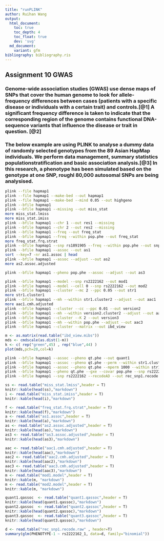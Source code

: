 ```yaml
---
title: "runPLINK"
author: Ruihan Wang
output:
  html_document:
    toc: true
    toc_depth: 4
    toc_float: true
    dev: 'svg'
  md_document:
    variant: gfm
bibliography: bibliography.ris
---
```


## Assignment 10 GWAS
### Genome-wide association studies (GWAS) use dense maps of SNPs that cover the human genome to look for allele-frequency differences between cases (patients with a specific disease or individuals with a certain trait) and controls.[@1] A significant frequency difference is taken to indicate that the corresponding region of the genome contains functional DNA-sequence variants that influence the disease or trait in question. [@2]
### The below example are using PLINK to analyse a dummy data of randomly selected genotypes from the 89 Asian HapMap individuals. We perform data management, summary statistics populationstratification and basic association analysis.[@3] In this research, a phenotype has been simulated based on the genotype at one SNP, roughl 80,000 autosomal SNPs are being analysised. 



```bash
plink --file hapmap1
plink --file hapmap1 --make-bed --out hapmap1
plink --file hapmap1 --make-bed --mind 0.05 --out highgeno
plink --bfile hapmap1
plink --bfile hapmap1 --missing --out miss_stat
more miss_stat.lmiss
more miss_stat.imiss
plink --bfile hapmap1 --chr 1 --out res1 --missing
plink --bfile hapmap1 --chr 2 --out res2 --missing
plink --bfile hapmap1 --freq --out freq_stat
plink --bfile hapmap1 --freq --within pop.phe --out freq_stat
more freq_stat.frq.strat
plink --bfile hapmap1 --snp rs1891905 --freq --within pop.phe --out snp1_frq_stat
plink --bfile hapmap1 --assoc --out as1
sort --key=7 -nr as1.assoc | head
plink --bfile hapmap1 --assoc --adjust --out as2
more as2.assoc.adjusted
```
```bash
plink --bfile hapmap1 --pheno pop.phe --assoc --adjust --out as3
```
```bash
plink --bfile hapmap1 --model --snp rs2222162 --out mod1
plink --bfile hapmap1 --model --cell 0 --snp rs2222162 --out mod2
plink --bfile hapmap1 --cluster --mc 2 --ppc 0.05 --out str1
more str1.cluster1
plink --bfile hapmap1 --mh --within str1.cluster2 --adjust --out aac1
more aac1.cmh.adjusted
plink --bfile hapmap1 --cluster --cc --ppc 0.01 --out version2
plink --bfile hapmap1 --mh --within version2.cluster2 --adjust --out aac2
plink --bfile hapmap1 --cluster --K 2 --out version3
plink --bfile hapmap1 --mh --within pop.phe --adjust --out aac3
plink --bfile hapmap1 --cluster --matrix --out ibd_view
```

```r
m <- as.matrix(read.table("ibd_view.mibs"))
mds <- cmdscale(as.dist(1-m))
k <- c( rep("green",45) , rep("blue",44) )
plot(mds,pch=20,col=k)
```
```bash
plink --bfile hapmap1 --assoc --pheno qt.phe --out quant1
plink --bfile hapmap1 --assoc --pheno qt.phe --perm --within str1.cluster2 --out quant2
plink --bfile hapmap1 --assoc --pheno qt.phe --mperm 1000 --within str1.cluster2 --out quant3
plink --bfile hapmap1 --pheno qt.phe --gxe --covar pop.phe --snp rs2222162 --out quant3
plink --bfile hapmap1 --snp rs2222162 --recodeAD --out rec_snp1.recode
```
```r
ss <- read.table("miss_stat.lmiss",header = T)
knitr::kable(head(ss),"markdown")
i <- read.table("miss_stat.imiss",header = T)
knitr::kable(head(i),"markdown")
```
```r
f <- read.table("freq_stat.frq.strat",header = T)
knitr::kable(head(f),"markdown")
a <- read.table("as1.assoc",header = T)
knitr::kable(head(a),"markdown")
as <- read.table("as2.assoc.adjusted",header = T)
knitr::kable(head(as),"markdown")
as3 <- read.table("as3.assoc.adjusted",header = T)
knitr::kable(head(as3),"markdown")
```
```r
aac <- read.table("aac1.cmh.adjusted",header = T)
knitr::kable(head(aac),"markdown")
aac2 <- read.table("aac2.cmh.adjusted",header = T)
knitr::kable(head(aac2),"markdown")
aac3 <- read.table("aac3.cmh.adjusted",header = T)
knitr::kable(head(aac3),"markdown")
m <- read.table("mod1.model",header = T)
knitr::kable(m, "markdown")
m <- read.table("mod2.model",header = T)
knitr::kable(m, "markdown")
```

```r
quant1.qassoc  <- read.table("quant1.qassoc",header = T)
knitr::kable(head(quant1.qassoc),"markdown")
quant2.qassoc  <- read.table("quant2.qassoc",header = T)
knitr::kable(head(quant2.qassoc),"markdown")
quant3.qassoc  <- read.table("quant3.qassoc",header = T)
knitr::kable(head(quant3.qassoc),"markdown")

```

```r
d <- read.table("rec_snp1.recode.raw" , header=T)
summary(glm(PHENOTYPE-1 ~ rs2222162_1, data=d, family="binomial"))
```


